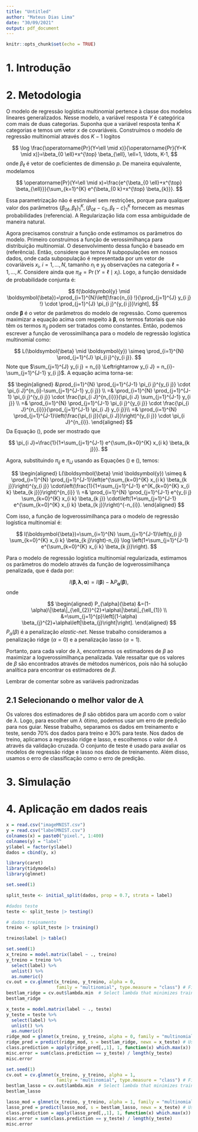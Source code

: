 ```yaml
---
title: "Untitled"
author: "Mateus Dias Lima"
date: "30/09/2021"
output: pdf_document
---
```


```r
knitr::opts_chunk$set(echo = TRUE)
```

# 1. Introdução

# 2. Metodologia

O modelo de regressão logística multinomial pertence à classe dos modelos lineares generalizados. Nesse modelo, a variável resposta $Y$ é categórica com mais de duas categorias. Suponha que a variável resposta tenha $K$ categorias e temos um vetor $x$ de covariáveis. Construímos o modelo de regressão multinomial através dos $K-1$ logitos

$$
\log \frac{\operatorname{Pr}(Y=\ell \mid x)}{\operatorname{Pr}(Y=K \mid x)}=\beta_{0 \ell}+x^{\top} \beta_{\ell}, \ell=1, \ldots, K-1,
$$
onde $\beta_\ell$ é vetor de coeficientes de dimensão $p$. De maneira equivalente, modelamos

$$
\operatorname{Pr}(Y=\ell \mid x)=\frac{e^{\beta_{0 \ell}+x^{\top} \beta_{\ell}}}{\sum_{k=1}^{K} e^{\beta_{0 k}+x^{\top} \beta_{k}}}.
$$

Essa parametrização não é estimável sem restrições, porque para qualquer valor dos parâmetros $\left\{\beta_{0 \ell}, \beta_{\ell}\right\}_{1}^{K},\left\{\beta_{0 \ell}-c_{0}, \beta_{\ell}-c\right\}_{1}^{K}$ fornecem as mesmas probabilidades (referencia). A Regularização lida com essa ambiguidade de maneira natural.

Agora precisamos construir a função onde estimamos os parâmetros do modelo. Primeiro construímos a função de verossimilhança para distribuição multinomial. O desenvolvimento dessa função é baseado em (referência). Então, considere que temos $N$ subpopulações em nossos dados, onde cada subpopulação é representada por um vetor de covariáveis $x_i$, $i = 1,\ldots,N$, tamanho $n_i$ e $y_\ell$ observações na categoria $\ell = 1,\ldots,K$. Considere ainda que $\pi_{i\ell} = \operatorname{Pr}(Y=\ell \mid x_i)$. Logo, a função densidade de probabilidade conjunta é:

$$
f(\boldsymbol{y} \mid \boldsymbol{\beta})=\prod_{i=1}^{N}\left[\frac{n_{i} !}{\prod_{j=1}^{J} y_{i j} !} \cdot \prod_{j=1}^{J} \pi_{i j}^{y_{i j}}\right],
$$
onde $\boldsymbol{\beta}$ é o vetor de parâmetros do modelo de regressão. Como queremos maximizar a equação acima com respeito à $\boldsymbol{\beta}$, os termos fatoriais que não têm os termos $\pi_{ij}$ podem ser tratados como constantes. Então, podemos escrever a função de verossimilhança para o modelo de regressão logística multinomial como:

$$
L(\boldsymbol{\beta} \mid \boldsymbol{y}) \simeq \prod_{i=1}^{N} \prod_{j=1}^{J} \pi_{i j}^{y_{i j}}.
$$
Note que $\sum_{j=1}^{J} y_{i j} = n_{i} \Leftrightarrow y_{i J} = n_{i}-\sum_{j=1}^{J-1} y_{i j}$. A equação acima torna-se:

$$
\begin{aligned}
&\prod_{i=1}^{N} \prod_{j=1}^{J-1} \pi_{i j}^{y_{i j}} \cdot \pi_{i J}^{n_{i}-\sum_{j=1}^{J-1} y_{i j}} \\
=& \prod_{i=1}^{N} \prod_{j=1}^{J-1} \pi_{i j}^{y_{i j}} \cdot \frac{\pi_{i J}^{n_{i}}}{\pi_{i J} \sum_{j=1}^{J-1} y_{i j}} \\
=& \prod_{i=1}^{N} \prod_{j=1}^{J-1} \pi_{i j}^{y_{i j}} \cdot \frac{\pi_{i J}^{n_{i}}}{\prod_{j=1}^{J-1} \pi_{i J} y_{i j}}\\
=& \prod_{i=1}^{N} \prod_{j=1}^{J-1}\left(\frac{\pi_{i j}}{\pi_{i J}}\right)^{y_{i j}} \cdot \pi_{i J}^{n_{i}}.
\end{aligned}
$$
Da Equação (), pode ser mostrado que 

$$
\pi_{i J}=\frac{1}{1+\sum_{j=1}^{J-1} e^{\sum_{k=0}^{K} x_{i k} \beta_{k j}}}.
$$

Agora, substituindo $\pi_{ij}$ e $\pi_{iJ}$ usando as Equações () e (), temos:

$$
\begin{aligned}
L(\boldsymbol{\beta} \mid \boldsymbol{y}) \simeq & \prod_{i=1}^{N} \prod_{j=1}^{J-1}\left(e^{\sum_{k=0}^{K} x_{i k} \beta_{k j}}\right)^{y_{i j}} \cdot\left(\frac{1}{1+\sum_{j=1}^{J-1} e^{K_{k=0}^{K} x_{i k} \beta_{k j}}}\right)^{n_{i}} \\
=& \prod_{i=1}^{N} \prod_{j=1}^{J-1} e^{y_{i j} \sum_{k=0}^{K} x_{i k} \beta_{k j}} \cdot\left(1+\sum_{j=1}^{J-1} e^{\sum_{k=0}^{K} x_{i k} \beta_{k j}}\right)^{-n_{i}}.
\end{aligned}
$$

Com isso, a função de logverossimilhança para o modelo de regressão logística multinomial é:

$$
l(\boldsymbol{\beta})=\sum_{i=1}^{N} \sum_{j=1}^{J-1}\left(y_{i j} \sum_{k=0}^{K} x_{i k} \beta_{k j}\right)-n_{i} \log \left(1+\sum_{j=1}^{J-1} e^{\sum_{k=0}^{K} x_{i k} \beta_{k j}}\right).
$$

Para o modelo de regressão logística multinomial regularizada, estimamos os parâmetros do modelo através da função de logverossimilhança penalizada, que é dada por:

$$
l(\boldsymbol{\beta},\boldsymbol{\lambda},\boldsymbol{\alpha}) = l(\boldsymbol{\beta}) - \boldsymbol{\lambda}P_{\boldsymbol{\alpha}}(\boldsymbol{\beta}),
$$
onde

$$
\begin{aligned}
P_{\alpha}(\beta) &=(1-\alpha)\|\beta\|_{\ell_{2}}^{2}+\alpha\|\beta\|_{\ell_{1}} \\
&=\sum_{j=1}^{p}\left[(1-\alpha) \beta_{j}^{2}+\alpha\left|\beta_{j}\right|\right].
\end{aligned}
$$
$P_{\alpha}(\beta)$ é a penalização *elastic-net*. Nesse trabalho consideramos a penalização ridge ($\alpha = 0$) e a penalização lasso ($\alpha = 1$).

Portanto, para cada valor de $\lambda$, encontramos os estimadores de $\beta$ ao maximizar a logverossimilhança penalizada. Vale ressaltar que os valores de $\beta$ são encontrados através de métodos numéricos, pois não há solução analítica para encontrar os estimadores de $\beta$.

Lembrar de comentar sobre as variáveis padronizadas

## 2.1 Selecionando o melhor valor de $\lambda$

Os valores dos estimadores de $\beta$ são obtidos para um acordo com o valor de $\lambda$. Logo, para escolher um $\lambda$ ótimo, podemos usar um erro de predição para nos guiar. Nesse trabalho, separamos os dados em treinamento e teste, sendo 70% dos dados para treino e 30% para teste. Nos dados de treino, aplicamos a regressão ridge e lasso, e escolhemos o valor de $\lambda$ através da validação cruzada. O conjunto de teste é usado para avaliar os modelos de regressão ridge e lasso nos dados de treinamento. Além disso, usamos o erro de classificação como o erro de predição.

# 3. Simulação

# 4. Aplicação em dados reais

```r
x = read.csv("imageMNIST.csv")
y = read.csv("labelMNIST.csv")
colnames(x) = paste0("pixel.", 1:400)
colnames(y) = "label"
y$label = factor(y$label)
dados = cbind(y, x)
```

```r
library(caret)
library(tidymodels)
library(glmnet)
```

```r
set.seed(1)

split_teste <- initial_split(dados, prop = 0.7, strata = label)

#dados teste
teste <- split_teste |> testing()

# dados treinamento
treino <- split_teste |> training()
```

```r
treino$label |> table()
```

```r
set.seed(1)
x_treino = model.matrix(label ~ ., treino)
y_treino = treino %>%
  select(label) %>%
  unlist() %>%
  as.numeric()
cv.out = cv.glmnet(x_treino, y_treino, alpha = 0, 
                   family = "multinomial", type.measure = "class") # Fit ridge regression model on training data
bestlam_ridge = cv.out$lambda.min  # Select lambda that minimizes training misclassification error
bestlam_ridge
```

```r
x_teste = model.matrix(label ~ ., teste)
y_teste = teste %>%
  select(label) %>%
  unlist() %>%
  as.numeric()
ridge_mod = glmnet(x_treino, y_treino, alpha = 0, family = "multinomial")
ridge_pred = predict(ridge_mod, s = bestlam_ridge, newx = x_teste) # Use best lambda to predict test data
class.prediction = apply(ridge_pred[,,1], 1, function(x) which.max(x))
misc.error = sum(class.prediction == y_teste) / length(y_teste)
misc.error
```

```r
set.seed(1)
cv.out = cv.glmnet(x_treino, y_treino, alpha = 1, 
                   family = "multinomial", type.measure = "class") # Fit lasso regression model on training data
bestlam_lasso = cv.out$lambda.min  # Select lambda that minimizes training misclassification error
bestlam_lasso
```

```r
lasso_mod = glmnet(x_treino, y_treino, alpha = 1, family = "multinomial")
lasso_pred = predict(lasso_mod, s = bestlam_lasso, newx = x_teste) # Use best lambda to predict test data
class.prediction = apply(lasso_pred[,,1], 1, function(x) which.max(x))
misc.error = sum(class.prediction == y_teste) / length(y_teste)
misc.error
```











